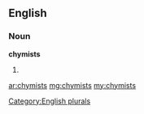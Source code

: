 ==English==

===Noun===
'''chymists'''

# {{plural of|[[chymist]]}}

[[Category:English plurals]]

[[ar:chymists]]
[[mg:chymists]]
[[my:chymists]]